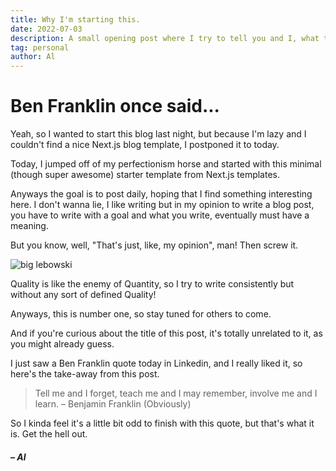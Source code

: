 ```yaml
---
title: Why I'm starting this.
date: 2022-07-03
description: A small opening post where I try to tell you and I, what this is.
tag: personal
author: Al
---
```


# Ben Franklin once said...

Yeah, so I wanted to start this blog last night, but because I'm lazy and I couldn't find a 
nice Next.js blog template, I postponed it to today.

Today, I jumped off of my perfectionism horse and started with this minimal (though super awesome) starter 
template from Next.js templates.

Anyways the goal is to post daily, hoping that I find something interesting here. I don't wanna lie,
I like writing but in my opinion to write a blog post, you have to write with a goal and what you write,
eventually must have a meaning.

But you know, well, "That's just, like, my opinion", man! Then screw it. 


<Image
  src="/images/posts/1/big-lebowski.gif"
  alt="big lebowski"
  width={1125}
  height={400}
  objectFit="contain"
  priority
/>

Quality is like the enemy of Quantity, so I try to write consistently but without any sort of defined Quality!

Anyways, this is number one, so stay tuned for others to come.


And if you're curious about the title of this post, it's totally unrelated to it, as you might already guess. 

I just saw a Ben Franklin quote today in Linkedin, and I really liked it, so here's the take-away from this post.

> Tell me and I forget, teach me and I may remember, involve me and I learn. – Benjamin Franklin (Obviously)

So I kinda feel it's a little bit odd to finish with this quote, but that's what it is. Get the hell out.


##### – Al